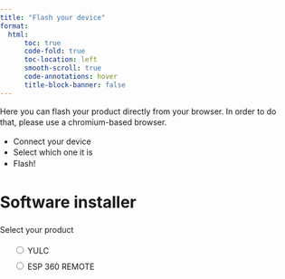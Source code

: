 ```yaml
---
title: "Flash your device"
format:
  html: 
      toc: true
      code-fold: true
      toc-location: left
      smooth-scroll: true
      code-annotations: hover
      title-block-banner: false
---
```


Here you can flash your product directly from your browser. In order to do that, please use a chromium-based browser.

- Connect your device
- Select which one it is
- Flash!

<html>
<body>
  <style>
    body {
      font-family: -apple-system, system-ui, BlinkMacSystemFont, "Segoe UI",
        Roboto, Ubuntu, sans-serif;
      padding: 0;
      margin: 0;
      line-height: 1.4;
    }
    .content {
      max-width: 600px;
      margin: 0 auto;
      padding: 12px;
    }
    h2 {
      margin-top: 2em;
    }
    h3 {
      margin-top: 1.5em;
    }
    a {
      color: #03a9f4;
    }
    .invisible {
      visibility: hidden;
    }
    .hidden {
      display: none;
    }
    esp-web-install-button[install-unsupported] {
      visibility: inherit;
    }
    .content pre {
      max-width: 100%;
      overflow-y: scroll;
    }
    .footer {
      margin-top: 24px;
      border-top: 1px solid #ccc;
      padding-top: 24px;
      text-align: center;
    }
    .footer .initiative {
      font-style: italic;
      margin-top: 16px;
    }
    table {
      border-spacing: 0;
    }
    td {
      padding: 8px;
      border-bottom: 1px solid #ccc;
    }
    .radios li {
      list-style: none;
      line-height: 2em;
    }
  </style>

<h1>Software installer</h1>
<script type="module" src="https://unpkg.com/esp-web-tools@10/dist/web/install-button.js?module"></script>

 <!-- Selezioni del prodotto (si può modificare aggiungendo scelte)-->
<p>Select your product</p>
<ul class="radios">
  <li>
    <label><input type="radio" name="type" value="yulc" /> YULC</label>
  </li>
  <li>
    <label><input type="radio" name="type" value="esp360remote" /> ESP 360 REMOTE</label>
  </li>

  <!-- Drop Down menu con le opzioni in base al prodotto selezionato -->
<select name="Software" id="software" hidden="hidden">
</select>

 <!-- Script per gestire in maniera dinamica il software (Si può modificare)-->
<script>

  const options = {
    yulc: [
      { value: 'WLED_0.15.0-b7_AR_MR', text: 'WLED 0.15.0-b7_AR_MR_IT' },
      { value: 'esphome', text: 'ESPHOME (Experimental)' }
    ],
    esp360remote: [
     // { value: 'Another_Option', text: 'Another Option' },
     // { value: 'More_Options', text: 'More Options' }
    ]
  };

  function updateSelect(productType) {
    const select = document.getElementById('software');
    select.hidden = false; // Mostrare la select
    select.innerHTML = ''; // Svuotare le opzioni esistenti

    options[productType].forEach(option => { // Aggiungere le nuove opzioni in base al prodotto selezionato
      const opt = document.createElement('option');
      opt.value = option.value;
      opt.textContent = option.text;
      select.appendChild(opt);
    });
  }

  // Funzione per aggiornare il manifest
  function updateManifest() {
    const productType = document.querySelector('input[name="type"]:checked').value;
    const softwareValue = document.getElementById("software").value;

    const button = document.querySelector('esp-web-install-button');
    button.manifest = `../../Software/manifest_${productType}_${softwareValue}.json`;
    button.classList.remove('invisible');
  }

  // Aggiungere un listener ai radio buttons
  document.querySelectorAll('input[name="type"]').forEach(radio => {
    radio.addEventListener("change", () => {
      updateSelect(radio.value); // Aggiorna le opzioni nella select
      updateManifest();          // Aggiorna il manifest
    });
  });

  // Aggiungere un listener alla select
  document.getElementById("software").addEventListener("change", updateManifest);

</script>

</ul>
<p class="button-row" align="center">
  <esp-web-install-button class="invisible"></esp-web-install-button>
</p>

</body>
</html>
